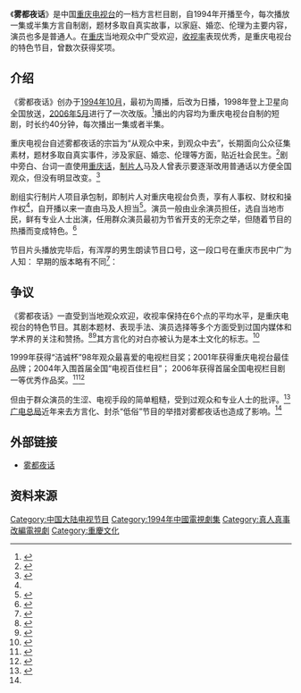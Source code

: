 {{in-progress tvshow}}
{{电视节目信息框
| 颜色       = 
| 名称       = 雾都夜话
| 原名       = 
| 图片       =[[Image:Wuduyehua.PNG|300px]]
| 图说       = 
| 类型       = 栏目剧
| 原创       = | 发展       = | 导演       = | 主持       = | 演出       = | 配音       = | 旁白       = | 主题曲     = | 片头曲     = | 片尾曲     = | 作曲       = 
| 国家       = {{PRC}}
| 地区       = 
| 语言       = 重庆话
| 季数       = | 系列数     = | 辑数       = | 集数       = | 每集列表   = | 执行制片   = 
| 制片人     = 马及人
| 监制       = | 副制片人   = | 共同制片人 = | 编审       = | 剪辑       = | 年份       = | 外景       = | 机位       = 
| 每集长     = 约40分钟
| 频道       = 重庆电视台
| 电视网     = | 电视台     = | 视频制式   = | 音频制式   = | 首播国家   = | 首播地区   = | 制作公司   = | 影视公司   = | 开始       = | 结束       = | 晚于       = | 早于       = | 相关剧集   = | 中国大陆名称 = | 台湾名称   = | 港澳名称   = | 马新名称   = | 官方网站   = | imdb_id   = | tv_com_id = }}
《'''雾都夜话'''》是中国[[重庆电视台|重庆电视台]]的一档方言栏目剧，自1994年开播至今，每次播放一集或半集方言自制剧，题材多取自真实故事，以家庭、婚恋、伦理为主要内容，演员也多是普通人。在[[重庆市|重庆]]当地观众中广受欢迎，[[收视率|收视率]]表现优秀，是重庆电视台的特色节目，曾数次获得奖项。
==介绍==
《雾都夜话》创办于[[1994年10月|1994年10月]]，最初为周播，后改为日播，1998年登上卫星向全国放送，[[2006年5月|2006年5月]]进行了一次改版。<ref name="tvmao"> {{cite web|language =zh-hans|url=  http://www.tvmao.com/tvcolumn/IjBT/detail  |title=雾都夜话栏目介绍|publisher=电视猫| accessdate=2011年1月11日 }} </ref>播出的内容均为重庆电视台自制的短剧，时长约40分钟，每次播出一集或者半集。

重庆电视台自述雾都夜话的宗旨为“从观众中来，到观众中去”，长期面向公众征集素材，题材多取自真实事件，涉及家庭、婚恋、伦理等方面，贴近社会民生。<ref>{{cite web|language=zh-hans|url=http://www.cbg.cn/tvlm/index.html|title=雾都夜话|publisher=重庆电视台|accessdate=2011年1月11日|deadurl=yes|archiveurl=https://web.archive.org/web/20120112192023/http://www.cbg.cn/tvlm/index.html|archivedate=2012年1月12日}} </ref>剧中旁白、台词一直使用[[重庆话|重庆话]]，[[制片人|制片人]]马及人曾表示要逐渐改用普通话以方便全国观众，但没有明显改变。<ref name="qq">{{cite web|language =zh-hans|url= http://cq.qq.com/a/20061107/000051.htm  |title= 《雾都夜话》将推新 《今夜不设防》要防低俗 |publisher=腾讯大渝网台| accessdate=2011年1月11日}}</ref>

剧组实行制片人项目承包制，即制片人对重庆电视台负责，享有人事权、财权和操作权<ref name="tvmao"/>，自开播以来一直由马及人担当<ref>{{cite web|language=zh-hans|url=http://www.cbg.cn/tvlm/wdyh/2007-07/24/content_5285.htm|title=马及人|publisher=视界网|accessdate=2011年1月11日|deadurl=yes|archiveurl=https://web.archive.org/web/20110709161148/http://www.cbg.cn/tvlm/wdyh/2007-07/24/content_5285.htm|archivedate=2011年7月9日}}</ref>。演员一般由业余演员担任，选自当地市民，鲜有专业人士出演，任用群众演员最初为节省开支的无奈之举，但随着节目的热播而变成特色。<ref>{{cite journal | language =zh-hans | author = 黄顺铭 | title = 《〈雾都夜话〉：关键词之解析》 | journal =《南方电视学刊》 | volume =第1期 |page=第77页| year =2006年}}</ref>

节目片头播放完毕后，有浑厚的男生朗读节目口号，这一段口号在重庆市民中广为人知：
{{Cquote|这不是电视剧，这是真人真事，是我们老百姓，自己演自己的故事}} 
早期的版本略有不同<ref>{{cite journal | language =zh-hans | author = 韩晓飞| title =《中国内地栏目剧现存问题探析》| journal =《现代传播》 | volume =第5期 | year =2007年}}</ref>：
{{Cquote| 这不是电视剧，这是真人真事，是我们地地道道的重庆人，自己演自己的故事 }}

==争议==
《雾都夜话》一直受到当地观众欢迎，收视率保持在6个点的平均水平，是重庆电视台的特色节目。其剧本题材、表现手法、演员选择等多个方面受到过国内媒体和学术界的关注和赞扬。<ref>{{cite web|language =zh-hans|url= http://media.people.com.cn/GB/22114/42328/106903/6485237.html |title=《雾都夜话》的成功之道|publisher=人民网| accessdate=2011年1月11日 }}</ref><ref>{{cite journal | language =zh-hans | author = 王成刚| title =《《雾都夜话》:原态历史、文化表征和现实启示》| journal =《艺术百家》 | volume =第4期 | year =2005年}}</ref>其方言化的对白亦被认为是本土文化的标志。<ref>{{cite journal | language =zh-hans | author = 王成刚| title =《栏目剧的区域化与本土化研究》| journal =《湘潭师范学院学报：社会科学版》 | volume =S1期 | year =2010年}}</ref>

1999年获得“洁诚杯”98年观众最喜爱的电视栏目奖；2001年获得重庆电视台最佳品牌；2004年入围首届全国“电视百佳栏目”；
2006年获得首届全国电视栏目剧一等优秀作品奖。<ref>{{cite web|language=zh-hans|url=http://www.cbg.cn/tvlm/wdyh/index.html|title=《雾都夜话》栏目介绍|publisher=视界网|accessdate=2011年1月11日|deadurl=yes|archiveurl=https://web.archive.org/web/20110709083836/http://www.cbg.cn/tvlm/wdyh/index.html|archivedate=2011年7月9日}}</ref><ref>{{cite web|language =zh-hans|url=http://cq.qq.com/a/20061214/000147.htm |title=首届电视栏目剧评优 《雾都夜话》获全国一等奖|publisher=腾讯大渝网| accessdate=2011年1月11日 }}</ref>

但由于群众演员的生涩、电视手段的简单粗糙，受到过观众和专业人士的批评。<ref>{{cite journal | language =zh-hans | author = 韩晓飞| title =《栏目剧 我们应该高端起姿态？》| journal =《电视指南》 | volume =第4期 | year =2009年}}</ref>[[国家广播电影电视总局|广电总局]]近年来去方言化、封杀“低俗”节目的举措对雾都夜话也造成了影响。<ref name="qq"/>

==外部链接==
* [http://qjcq.cbg.cn/wdyh/ 雾都夜话]

==资料来源==
{{reflist}}

[[Category:中国大陆电视节目|Category:中国大陆电视节目]]
[[Category:1994年中國電視劇集|Category:1994年中國電視劇集]]
[[Category:真人真事改編電視劇|Category:真人真事改編電視劇]]
[[Category:重慶文化|Category:重慶文化]]